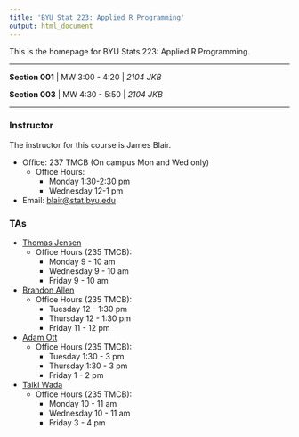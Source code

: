 ```yaml
---
title: 'BYU Stat 223: Applied R Programming'
output: html_document
---
```


This is the homepage for BYU Stats 223: Applied R Programming.

---

**Section 001** | MW 3:00 - 4:20 | *2104 JKB*


**Section 003** | MW 4:30 - 5:50 | *2104 JKB*

---

### Instructor
The instructor for this course is James Blair.

* Office: 237 TMCB (On campus Mon and Wed only)
  * Office Hours:
    * Monday 1:30-2:30 pm
    * Wednesday 12-1 pm
* Email: [blair@stat.byu.edu](mailto:blair@stat.byu.edu)

### TAs
* [Thomas Jensen](mailto:tompjensen@gmail.com)
  * Office Hours (235 TMCB):
    * Monday 9 - 10 am
    * Wednesday 9 - 10 am
    * Friday 9 - 10 am
* [Brandon Allen](mailto:ballenor@comcast.net)
  * Office Hours (235 TMCB):
    * Tuesday 12 - 1:30 pm
    * Thursday 12 - 1:30 pm
    * Friday 11 - 12 pm
* [Adam Ott](mailto:adderotter@hotmail.com)
  * Office Hours (235 TMCB):
    * Tuesday 1:30 - 3 pm
    * Thursday 1:30 - 3 pm
    * Friday 1 - 2 pm
* [Taiki Wada](mailto:tykiwada@gmail.com)
  * Office Hours (235 TMCB):
    * Monday 10 - 11 am
    * Wednesday 10 - 11 am
    * Friday 3 - 4 pm